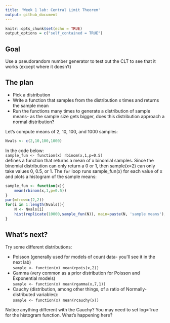 ```yaml
---
title: 'Week 1 lab: Central Limit Theorem'
output: github_document
---
```


```r
knitr::opts_chunk$set(echo = TRUE)
output_options = c("self_contained = TRUE")
```

## Goal

Use a pseudorandom number generator to test out the CLT to see that it works (except where it doesn't)

## The plan

* Pick a distribution  
* Write a function that samples from the distribution x times and returns the sample mean  
* Run the functions many times to generate a distribution of sample means- as the sample size gets bigger, does this distribution approach a normal distribution?

Let's compute means of 2, 10, 100, and 1000 samples:

```r
Nvals <- c(2,10,100,1000)
```

In the code below:  
`sample_fun <- function(x) rbinom(x,1,p=0.5)`  
defines a function that returns a mean of x binomial samples. Since the binomial distribution can only return a 0 or 1, then sample(x=2) can only take values 0, 0.5, or 1.
The `for` loop runs sample_fun(x) for each value of x and plots a histogram of the sample means:

```r
sample_fun <- function(x){
    mean(rbinom(x,1,p=0.5))
}
par(mfrow=c(2,2))
for(i in 1:length(Nvals)){
    N <- Nvals[i]
    hist(replicate(10000,sample_fun(N)), main=paste(N, 'sample means'), axes=FALSE, ylab="",xlab="")
}
```

## What's next?

Try some different distributions:

* Poisson (generally used for models of count data- you'll see it in the next lab)  
`sample <- function(x) mean(rpois(x,2))`  
* Gamma (very common as a prior distribution for Poisson and Exponential models)  
`sample <- function(x) mean(rgamma(x,7,1))`  
* Cauchy (distribution, among other things, of a ratio of Normally-distributed variables):  
`sample <- function(x) mean(rcauchy(x))`  

Notice anything different with the Cauchy? You may need to set log=True for the histogram function. What's happening here?
